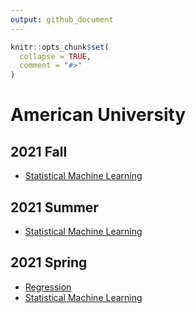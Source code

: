 ```yaml
---
output: github_document
---
```


<!-- README.md is generated from README.Rmd. Please edit that file -->

```r
knitr::opts_chunk$set(
  collapse = TRUE,
  comment = "#>"
)
```

# American University

## 2021 Fall

- [Statistical Machine Learning](https://emilhvitfeldt.github.io/AU-2021fall-627/)

## 2021 Summer

- [Statistical Machine Learning](https://emilhvitfeldt.github.io/AU-2021summer-627/)

## 2021 Spring

- [Regression](https://emilhvitfeldt.github.io/AU-2021spring-615/)
- [Statistical Machine Learning](https://emilhvitfeldt.github.io/AU-2021spring-627/)
